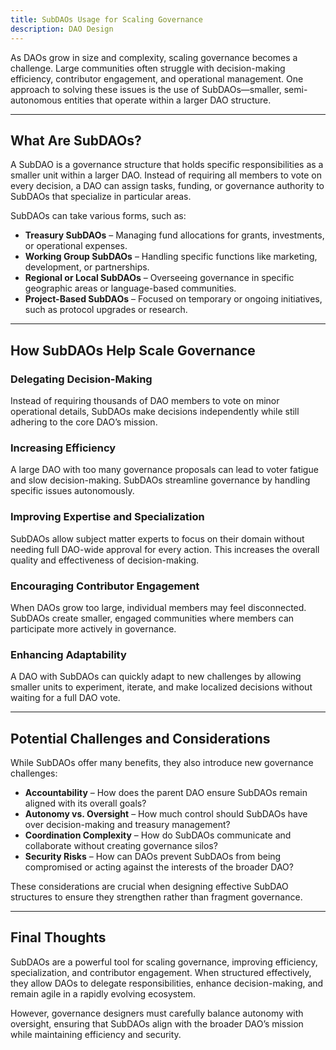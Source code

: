 ```yaml
---
title: SubDAOs Usage for Scaling Governance
description: DAO Design
---
```


As DAOs grow in size and complexity, scaling governance becomes a challenge. Large communities often struggle with decision-making efficiency, contributor engagement, and operational management. One approach to solving these issues is the use of SubDAOs—smaller, semi-autonomous entities that operate within a larger DAO structure.  

---

## What Are SubDAOs?  

A SubDAO is a governance structure that holds specific responsibilities as a smaller unit within a larger DAO. Instead of requiring all members to vote on every decision, a DAO can assign tasks, funding, or governance authority to SubDAOs that specialize in particular areas.  

SubDAOs can take various forms, such as:  

- **Treasury SubDAOs** – Managing fund allocations for grants, investments, or operational expenses.  
- **Working Group SubDAOs** – Handling specific functions like marketing, development, or partnerships.  
- **Regional or Local SubDAOs** – Overseeing governance in specific geographic areas or language-based communities.  
- **Project-Based SubDAOs** – Focused on temporary or ongoing initiatives, such as protocol upgrades or research.  

---

## How SubDAOs Help Scale Governance  

### Delegating Decision-Making  
Instead of requiring thousands of DAO members to vote on minor operational details, SubDAOs make decisions independently while still adhering to the core DAO’s mission.  

### Increasing Efficiency  
A large DAO with too many governance proposals can lead to voter fatigue and slow decision-making. SubDAOs streamline governance by handling specific issues autonomously.  

### Improving Expertise and Specialization  
SubDAOs allow subject matter experts to focus on their domain without needing full DAO-wide approval for every action. This increases the overall quality and effectiveness of decision-making.  

### Encouraging Contributor Engagement  
When DAOs grow too large, individual members may feel disconnected. SubDAOs create smaller, engaged communities where members can participate more actively in governance.  

### Enhancing Adaptability  
A DAO with SubDAOs can quickly adapt to new challenges by allowing smaller units to experiment, iterate, and make localized decisions without waiting for a full DAO vote.  

---

## Potential Challenges and Considerations  

While SubDAOs offer many benefits, they also introduce new governance challenges:  

- **Accountability** – How does the parent DAO ensure SubDAOs remain aligned with its overall goals?  
- **Autonomy vs. Oversight** – How much control should SubDAOs have over decision-making and treasury management?  
- **Coordination Complexity** – How do SubDAOs communicate and collaborate without creating governance silos?  
- **Security Risks** – How can DAOs prevent SubDAOs from being compromised or acting against the interests of the broader DAO?  

These considerations are crucial when designing effective SubDAO structures to ensure they strengthen rather than fragment governance.  

---

## Final Thoughts  

SubDAOs are a powerful tool for scaling governance, improving efficiency, specialization, and contributor engagement. When structured effectively, they allow DAOs to delegate responsibilities, enhance decision-making, and remain agile in a rapidly evolving ecosystem.  

However, governance designers must carefully balance autonomy with oversight, ensuring that SubDAOs align with the broader DAO’s mission while maintaining efficiency and security.  

